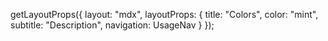 
  getLayoutProps({
    layout: "mdx",
    layoutProps: {
      title: "Colors",
      color: "mint",
      subtitle: "Description",
      navigation: UsageNav
    }
  });
